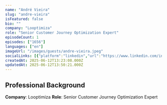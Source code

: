 ```yaml
---
name: "André Vieira"
slug: "andre-vieira"
isFeatured: false
bio: ""
company: "Looptimiza"
role: "Senior Customer Journey Optimization Expert"
episodeCount: 1
episodes: ["1656"]
languages: ["en"]
imageUrl: "/images/guests/andre-vieira.jpeg"
socialLinks: [{"platform":"linkedin","url":"https://www.linkedin.com/in/andrevieira1/"}]
createdAt: 2025-06-12T13:23:08.000Z
updatedAt: 2025-06-12T13:50:21.000Z
---
```


## Professional Background

**Company**: Looptimiza
**Role**: Senior Customer Journey Optimization Expert
